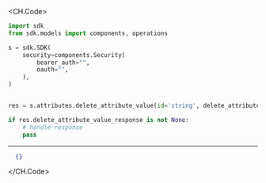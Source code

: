 
<CH.Code>
```python DeleteAttributeValue.py
import sdk
from sdk.models import components, operations

s = sdk.SDK(
    security=components.Security(
        bearer_auth="",
        oauth="",
    ),
)


res = s.attributes.delete_attribute_value(id='string', delete_attribute_value_request=components.DeleteAttributeValueRequest())

if res.delete_attribute_value_response is not None:
    # handle response
    pass
```
---

```json Example Response
  {}
```
</CH.Code>
